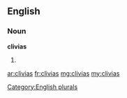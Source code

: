 ==English==

===Noun===
'''clivias'''

# {{plural of|clivia}}

[[Category:English plurals]]

[[ar:clivias]]
[[fr:clivias]]
[[mg:clivias]]
[[my:clivias]]